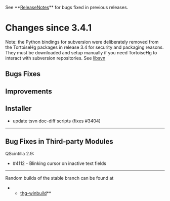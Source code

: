 See **[[ReleaseNotes]]** for bugs fixed in previous releases.

= Changes since 3.4.1 =

Note: the Python bindings for subversion were deliberately removed from the TortoiseHg packages in release 3.4 for security and packaging reasons. They must be downloaded and setup manually if you need TortoiseHg to interact with subversion repositories.  See [[libsvn]]

== Bugs Fixes ==

== Improvements ==

== Installer ==

* update tsvn doc-diff scripts (fixes #3404)

----

== Bug Fixes in Third-party Modules ==

QScintilla 2.9:
* #4112 - Blinking cursor on inactive text fields

----

Random builds of the stable branch can be found at
**[[http://bitbucket.org/tortoisehg/thg-winbuild/downloads/|thg-winbuild]]**
